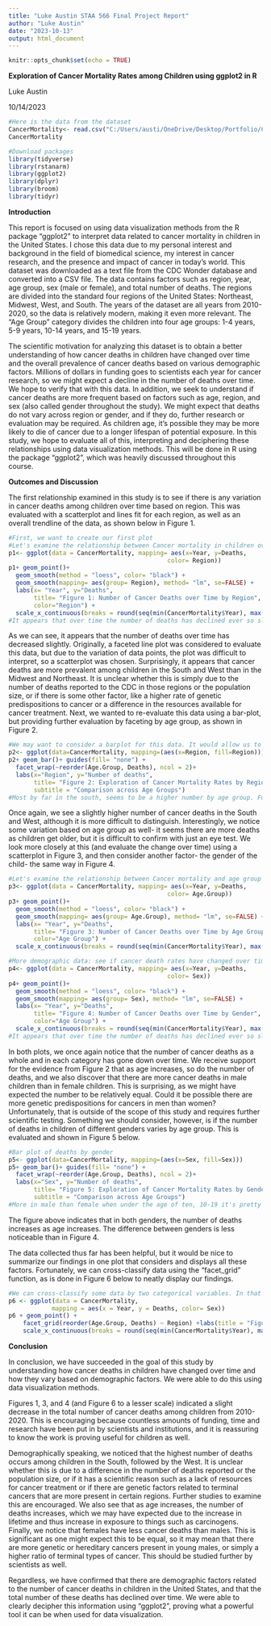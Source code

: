 ---
title: "Luke Austin STAA 566 Final Project Report"
author: "Luke Austin"
date: "2023-10-13"
output: html_document
---

```{r setup, include=FALSE}
knitr::opts_chunk$set(echo = TRUE)
```

**Exploration of Cancer Mortality Rates among Children using ggplot2 in R**

Luke Austin

10/14/2023


```{r, include=FALSE}
#Here is the data from the dataset
CancerMortality<- read.csv("C:/Users/austi/OneDrive/Desktop/Portfolio/CancerMortality.csv")
CancerMortality
```
```{r, include=FALSE}
#Download packages
library(tidyverse)
library(rstanarm)
library(ggplot2)
library(dplyr)
library(broom)
library(tidyr)
```

**Introduction**

This report is focused on using data visualization methods from the R package “ggplot2” to interpret data related to cancer mortality in children in the United States. I chose this data due to my personal interest and background in the field of biomedical science, my interest in cancer research, and the presence and impact of cancer in today’s world.  This dataset was downloaded as a text file from the CDC Wonder database and converted into a CSV file. The data contains factors such as region, year, age group, sex (male or female), and total number of deaths. The regions are divided into the standard four regions of the United States: Northeast, Midwest, West, and South. The years of the dataset are all years from 2010-2020, so the data is relatively modern, making it even more relevant. The “Age Group” category divides the children into four age groups: 1-4 years, 5-9 years, 10-14 years, and 15-19 years.

The scientific motivation for analyzing this dataset is to obtain a better understanding of how cancer deaths in children have changed over time and the overall prevalence of cancer deaths based on various demographic factors. Millions of dollars in funding goes to scientists each year for cancer research, so we might expect a decline in the number of deaths over time. We hope to verify that with this data. In addition, we seek to understand if cancer deaths are more frequent based on factors such as age, region, and sex (also called gender throughout the study). We might expect that deaths do not vary across region or gender, and if they do, further research or evaluation may be required. As children age, it’s possible they may be more likely to die of cancer due to a longer lifespan of potential exposure. In this study, we hope to evaluate all of this, interpreting and deciphering these relationships using data visualization methods. This will be done in R using the package “ggplot2”, which was heavily discussed throughout this course.


**Outcomes and Discussion**

The first relationship examined in this study is to see if there is any variation in cancer deaths among children over time based on region. This was evaluated with a scatterplot and lines fit for each region, as well as an overall trendline of the data, as shown below in Figure 1.

```{r, echo=FALSE}
#First, we want to create our first plot
#Let's examine the relationship between Cancer mortality in children over time, by region
p1<- ggplot(data = CancerMortality, mapping= aes(x=Year, y=Deaths, 
                                            color= Region))
p1+ geom_point()+
  geom_smooth(method = "loess", color= "black") +
  geom_smooth(mapping= aes(group= Region), method= "lm", se=FALSE) +
  labs(x= "Year", y="Deaths",
       title= "Figure 1: Number of Cancer Deaths over Time by Region",
       color="Region") + 
  scale_x_continuous(breaks = round(seq(min(CancerMortality$Year), max(CancerMortality$Year), by=2), 1) )
#It appears that over time the number of deaths has declined ever so slightly in each region and as a whole, with the midwest and northeast having less total deats recorded than southeast and west
```

As we can see, it appears that the number of deaths over time has decreased slightly. Originally, a faceted line plot was considered to evaluate this data, but due to the variation of data points, the plot was difficult to interpret, so a scatterplot was chosen. Surprisingly, it appears that cancer deaths are more prevalent among children in the South and West than in the Midwest and Northeast. It is unclear whether this is simply due to the number of deaths reported to the CDC in those regions or the population size, or if there is some other factor, like a higher rate of genetic predispositions to cancer or a difference in the resources available for cancer treatment. Next, we wanted to re-evaluate this data using a bar-plot, but providing further evaluation by faceting by age group, as shown in Figure 2.

```{r, echo=FALSE}
#We may want to consider a barplot for this data. It would allow us to compute the deaths in each region by age group.
p2<- ggplot(data=CancerMortality, mapping=(aes(x=Region, fill=Region)))
p2+ geom_bar()+ guides(fill= "none") +
  facet_wrap(~reorder(Age.Group, Deaths), ncol = 2)+
  labs(x="Region", y="Number of deaths",
       title= "Figure 2: Exploration of Cancer Mortality Rates by Region",
       subtitle = "Comparison across Age Groups")
#Most by far in the south, seems to be a higher number by age group. Further evaluation will tell us.
```

Once again, we see a slightly higher number of cancer deaths in the South and West, although it is more difficult to distinguish. Interestingly, we notice some variation based on age group as well- it seems there are more deaths as children get older, but it is difficult to confirm with just an eye test. We look more closely at this (and evaluate the change over time) using a scatterplot in Figure 3, and then consider another factor- the gender of the child- the same way in Figure 4.

```{r, echo=FALSE}
#Let's examine the relationship between Cancer mortality and age group over time
p3<- ggplot(data = CancerMortality, mapping= aes(x=Year, y=Deaths, 
                                            color= Age.Group))
p3+ geom_point()+
  geom_smooth(method = "loess", color= "black") +
  geom_smooth(mapping= aes(group= Age.Group), method= "lm", se=FALSE) +
  labs(x= "Year", y="Deaths",
       title= "Figure 3: Number of Cancer Deaths over Time by Age Group",
       color="Age Group") +
  scale_x_continuous(breaks = round(seq(min(CancerMortality$Year), max(CancerMortality$Year), by=2), 1) )
```

```{r, echo=FALSE}
#More demographic data: see if cancer death rates have changed over time by gender
p4<- ggplot(data = CancerMortality, mapping= aes(x=Year, y=Deaths, 
                                            color= Sex))
p4+ geom_point()+
  geom_smooth(method = "loess", color= "black") +
  geom_smooth(mapping= aes(group= Sex), method= "lm", se=FALSE) +
  labs(x= "Year", y="Deaths",
       title= "Figure 4: Number of Cancer Deaths over Time by Gender",
       color="Age Group") +
  scale_x_continuous(breaks = round(seq(min(CancerMortality$Year), max(CancerMortality$Year), by=2), 1) )
#It appears that over time the number of deaths has declined ever so slightly  with cancer deaths being more frequent in males than females
```

In both plots, we once again notice that the number of cancer deaths as a whole and in each category has gone down over time. We receive support for the evidence from Figure 2 that as age increases, so do the number of deaths, and we also discover that there are more cancer deaths in male children than in female children. This is surprising, as we might have expected the number to be relatively equal. Could it be possible there are more genetic predispositions for cancers in men than women? Unfortunately, that is outside of the scope of this study and requires further scientific testing. Something we should consider, however, is if the number of deaths in children of different genders varies by age group. This is evaluated and shown in Figure 5 below.

```{r, echo=FALSE}
#Bar plot of deaths by gender
p5<- ggplot(data=CancerMortality, mapping=(aes(x=Sex, fill=Sex)))
p5+ geom_bar()+ guides(fill= "none") +
  facet_wrap(~reorder(Age.Group, Deaths), ncol = 2)+
  labs(x="Sex", y="Number of deaths",
       title= "Figure 5: Exploration of Cancer Mortality Rates by Gender",
       subtitle = "Comparison across Age Groups")
#More in male than female when under the age of ten, 10-19 it's pretty even.
```

The figure above indicates that in both genders, the number of deaths increases as age increases. The difference between genders is less noticeable than in Figure 4.

The data collected thus far has been helpful, but it would be nice to summarize our findings in one plot that considers and displays all these factors. Fortunately, we can cross-classify data using the “facet_grid” function, as is done in Figure 6 below to neatly display our findings.

```{r, echo=FALSE}
#We can cross-classify some data by two categorical variables. In that case you should try facet_grid() instead
p6 <- ggplot(data = CancerMortality,
            mapping = aes(x = Year, y = Deaths, color= Sex))
p6 + geom_point() +
    facet_grid(reorder(Age.Group, Deaths) ~ Region) +labs(title = "Figure 6: Cross-Examination of Data", subtitle= "Based on Region, Age Group, and Gender") +
    scale_x_continuous(breaks = round(seq(min(CancerMortality$Year), max(CancerMortality$Year), by=5), 1) )
```

**Conclusion**

In conclusion, we have succeeded in the goal of this study by understanding how cancer deaths in children have changed over time and how they vary based on demographic factors. We were able to do this using data visualization methods. 

Figures 1, 3, and 4 (and Figure 6 to a lesser scale) indicated a slight decrease in the total number of cancer deaths among children from 2010-2020. This is encouraging because countless amounts of funding, time and research have been put in by scientists and institutions, and it is reassuring to know the work is proving useful for children as well. 

Demographically speaking, we noticed that the highest number of deaths occurs among children in the South, followed by the West. It is unclear whether this is due to a difference in the number of deaths reported or the population size, or if it has a scientific reason such as a lack of resources for cancer treatment or if there are genetic factors related to terminal cancers that are more present in certain regions. Further studies to examine this are encouraged. We also see that as age increases, the number of deaths increases, which we may have expected due to the increase in lifetime and thus increase in exposure to things such as carcinogens. Finally, we notice that females have less cancer deaths than males. This is significant as one might expect this to be equal, so it may mean that there are more genetic or hereditary cancers present in young males, or simply a higher ratio of terminal types of cancer. This should be studied further by scientists as well.

Regardless, we have confirmed that there are demographic factors related to the number of cancer deaths in children in the United States, and that the total number of these deaths has declined over time. We were able to clearly decipher this information using “ggplot2”, proving what a powerful tool it can be when used for data visualization.
